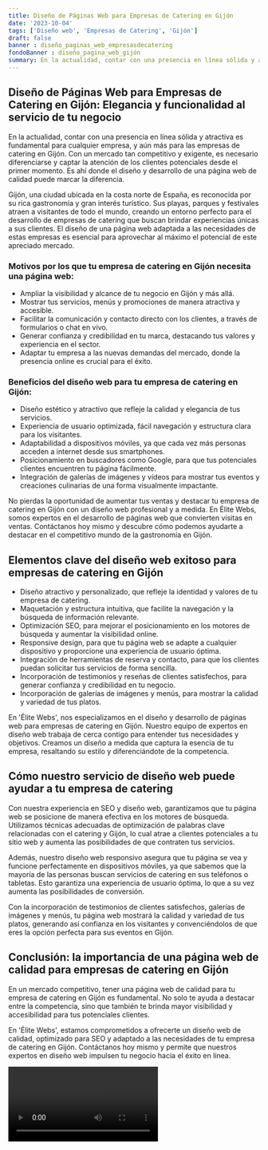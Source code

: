 ```yaml
---
title: Diseño de Páginas Web para Empresas de Catering en Gijón
date: '2023-10-04'
tags: ['Diseño web', 'Empresas de Catering', 'Gijón']
draft: false
banner : diseño_paginas_web_empresasdecatering
fondoBanner : diseño_pagina_web_gijón
summary: En la actualidad, contar con una presencia en línea sólida y atractiva es fundamental para cualquier empresa, y aún más para las empresas de catering en Gijón. Con un mercado tan competitivo y exigente, es necesario diferenciarse y captar la atención de los clientes potenciales desde el primer momento. Es ahí donde el diseño y desarrollo de una página web de calidad puede marcar la diferencia.
---
```


## Diseño de Páginas Web para Empresas de Catering en Gijón: Elegancia y funcionalidad al servicio de tu negocio

En la actualidad, contar con una presencia en línea sólida y atractiva es fundamental para cualquier empresa, y aún más para las empresas de catering en Gijón. Con un mercado tan competitivo y exigente, es necesario diferenciarse y captar la atención de los clientes potenciales desde el primer momento. Es ahí donde el diseño y desarrollo de una página web de calidad puede marcar la diferencia.

Gijón, una ciudad ubicada en la costa norte de España, es reconocida por su rica gastronomía y gran interés turístico. Sus playas, parques y festivales atraen a visitantes de todo el mundo, creando un entorno perfecto para el desarrollo de empresas de catering que buscan brindar experiencias únicas a sus clientes. El diseño de una página web adaptada a las necesidades de estas empresas es esencial para aprovechar al máximo el potencial de este apreciado mercado.

### Motivos por los que tu empresa de catering en Gijón necesita una página web:

- Ampliar la visibilidad y alcance de tu negocio en Gijón y más allá.
- Mostrar tus servicios, menús y promociones de manera atractiva y accesible.
- Facilitar la comunicación y contacto directo con los clientes, a través de formularios o chat en vivo.
- Generar confianza y credibilidad en tu marca, destacando tus valores y experiencia en el sector.
- Adaptar tu empresa a las nuevas demandas del mercado, donde la presencia online es crucial para el éxito.

### Beneficios del diseño web para tu empresa de catering en Gijón:

- Diseño estético y atractivo que refleje la calidad y elegancia de tus servicios.
- Experiencia de usuario optimizada, fácil navegación y estructura clara para los visitantes.
- Adaptabilidad a dispositivos móviles, ya que cada vez más personas acceden a internet desde sus smartphones.
- Posicionamiento en buscadores como Google, para que tus potenciales clientes encuentren tu página fácilmente.
- Integración de galerías de imágenes y vídeos para mostrar tus eventos y creaciones culinarias de una forma visualmente impactante.

No pierdas la oportunidad de aumentar tus ventas y destacar tu empresa de catering en Gijón con un diseño web profesional y a medida. En Élite Webs, somos expertos en el desarrollo de páginas web que convierten visitas en ventas. Contáctanos hoy mismo y descubre cómo podemos ayudarte a destacar en el competitivo mundo de la gastronomía en Gijón.

<GifSeo />

<Cta />

## Elementos clave del diseño web exitoso para empresas de catering en Gijón

- Diseño atractivo y personalizado, que refleje la identidad y valores de tu empresa de catering.
- Maquetación y estructura intuitiva, que facilite la navegación y la búsqueda de información relevante.
- Optimización SEO, para mejorar el posicionamiento en los motores de búsqueda y aumentar la visibilidad online.
- Responsive design, para que tu página web se adapte a cualquier dispositivo y proporcione una experiencia de usuario óptima.
- Integración de herramientas de reserva y contacto, para que los clientes puedan solicitar tus servicios de forma sencilla.
- Incorporación de testimonios y reseñas de clientes satisfechos, para generar confianza y credibilidad en tu negocio.
- Incorporación de galerías de imágenes y menús, para mostrar la calidad y variedad de tus platos.

En 'Élite Webs', nos especializamos en el diseño y desarrollo de páginas web para empresas de catering en Gijón. Nuestro equipo de expertos en diseño web trabaja de cerca contigo para entender tus necesidades y objetivos. Creamos un diseño a medida que captura la esencia de tu empresa, resaltando su estilo y diferenciándote de la competencia.

## Cómo nuestro servicio de diseño web puede ayudar a tu empresa de catering

Con nuestra experiencia en SEO y diseño web, garantizamos que tu página web se posicione de manera efectiva en los motores de búsqueda. Utilizamos técnicas adecuadas de optimización de palabras clave relacionadas con el catering y Gijón, lo cual atrae a clientes potenciales a tu sitio web y aumenta las posibilidades de que contraten tus servicios.

Además, nuestro diseño web responsivo asegura que tu página se vea y funcione perfectamente en dispositivos móviles, ya que sabemos que la mayoría de las personas buscan servicios de catering en sus teléfonos o tabletas. Esto garantiza una experiencia de usuario óptima, lo que a su vez aumenta las posibilidades de conversión.

Con la incorporación de testimonios de clientes satisfechos, galerías de imágenes y menús, tu página web mostrará la calidad y variedad de tus platos, generando así confianza en los visitantes y convenciéndolos de que eres la opción perfecta para sus eventos en Gijón.

## Conclusión: la importancia de una página web de calidad para empresas de catering en Gijón

En un mercado competitivo, tener una página web de calidad para tu empresa de catering en Gijón es fundamental. No solo te ayuda a destacar entre la competencia, sino que también te brinda mayor visibilidad y accesibilidad para tus potenciales clientes.

En 'Élite Webs', estamos comprometidos a ofrecerte un diseño web de calidad, optimizado para SEO y adaptado a las necesidades de tu empresa de catering en Gijón. Contáctanos hoy mismo y permite que nuestros expertos en diseño web impulsen tu negocio hacia el éxito en línea.

<Video />

<CtaBot job='Empresas de Catering' city='Gijón'/>

<Gmaps query='Gijón+españa+maps' />